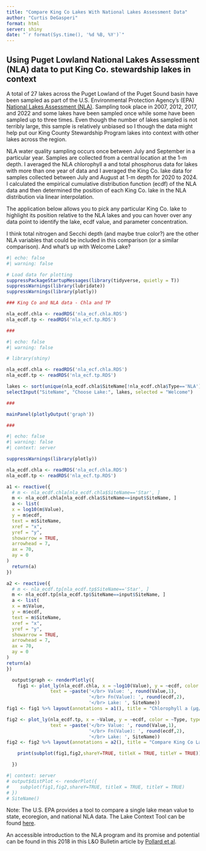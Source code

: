 ```yaml
---
title: "Compare King Co Lakes With National Lakes Assessment Data"
author: "Curtis DeGasperi"
format: html
server: shiny
date: "`r format(Sys.time(), '%d %B, %Y')`"
---
```


## Using Puget Lowland National Lakes Assessment (NLA) data to put King Co. stewardship lakes in context

A total of 27 lakes across the Puget Lowland of the Puget Sound basin have been sampled as part of the U.S. Environmental Protection Agency's (EPA) [National Lakes Assessment (NLA)](https://www.epa.gov/national-aquatic-resource-surveys/nla). Sampling took place in 2007, 2012, 2017, and 2022 and some lakes have been sampled once while some have been sampled up to three times. Even though the number of lakes sampled is not terribly large, this sample is relatively unbiased so I though the data might help put our King County Stewardship Program lakes into context with other lakes across the region.

NLA water quality sampling occurs once between July and September in a particular year. Samples are collected from a central location at the 1-m depth. I averaged the NLA chlorophyll a and total phosphorus data for lakes with more than one year of data and I averaged the King Co. lake data for samples collected between July and August at 1-m depth for 2020 to 2024. I calculated the empirical cumulative distribution function (ecdf) of the NLA data and then determined the position of each King Co. lake in the NLA distribution via linear interpolation.

The application below allows you to pick any particular King Co. lake to highlight its position relative to the NLA lakes and you can hover over any data point to identify the lake, ecdf value, and parameter concentration.

I think total nitrogen and Secchi depth (and maybe true color?) are the other NLA variables that could be included in this comparison (or a similar comparison). And what's up with Welcome Lake?

```r
#| echo: false
#| warning: false

# Load data for plotting
suppressPackageStartupMessages(library(tidyverse, quietly = T))
suppressWarnings(library(lubridate))
suppressWarnings(library(plotly))

### King Co and NLA data - Chla and TP

nla_ecdf.chla <- readRDS('nla_ecf.chla.RDS')
nla_ecdf.tp <- readRDS('nla_ecf.tp.RDS')

###
```

```r
#| echo: false
#| warning: false

# library(shiny)

nla_ecdf.chla <- readRDS('nla_ecf.chla.RDS')
nla_ecdf.tp <- readRDS('nla_ecf.tp.RDS')

lakes <- sort(unique(nla_ecdf.chla$SiteName[!nla_ecdf.chla$Type=='NLA']))
selectInput("SiteName", "Choose Lake:", lakes, selected = "Welcome")

###
```

```r

mainPanel(plotlyOutput('graph'))

###
```

```r
#| echo: false
#| warning: false
#| context: server

suppressWarnings(library(plotly))

nla_ecdf.chla <- readRDS('nla_ecf.chla.RDS')
nla_ecdf.tp <- readRDS('nla_ecf.tp.RDS')

a1 <- reactive({
  # m <- nla_ecdf.chla[nla_ecdf.chla$SiteName=='Star', ]
  m <- nla_ecdf.chla[nla_ecdf.chla$SiteName==input$SiteName, ]
  a <- list(
  x = log10(m$Value),
  y = m$ecdf,
  text = m$SiteName,
  xref = "x",
  yref = "y",
  showarrow = TRUE,
  arrowhead = 7,
  ax = 70,
  ay = 0
)
  return(a)
})

a2 <- reactive({
  # m <- nla_ecdf.tp[nla_ecdf.tp$SiteName=='Star', ]
  m <- nla_ecdf.tp[nla_ecdf.tp$SiteName==input$SiteName, ]
  a <- list(
  x = m$Value,
  y = m$ecdf,
  text = m$SiteName,
  xref = "x",
  yref = "y",
  showarrow = TRUE,
  arrowhead = 7,
  ax = 70,
  ay = 0
)
return(a)
})

  output$graph <- renderPlotly({
    fig1 <- plot_ly(nla_ecdf.chla, x = ~log10(Value), y = ~ecdf, color = ~Type, showlegend = FALSE, type = 'scatter', mode = 'markers', hoverinfo = 'text',
                text = ~paste('</br> Value: ', round(Value,1),
                              '</br> Fn(Value): ', round(ecdf,2),
                              '</br> Lake: ', SiteName))
fig1 <- fig1 %>% layout(annotations = a1(), title = "Chlorophyll a (µg/L)", xaxis = list(title = "log10[Chlorophyll a (µg/L)]", size = 14))

fig2 <- plot_ly(nla_ecdf.tp, x = ~Value, y = ~ecdf, color = ~Type, type = 'scatter', mode = 'markers', hoverinfo = 'text',
                text = ~paste('</br> Value: ', round(Value,1),
                              '</br> Fn(Value): ', round(ecdf,2),
                              '</br> Lake: ', SiteName))
fig2 <- fig2 %>% layout(annotations = a2(), title = "Compare King Co Lakes with National Lakes Assessment Data", xaxis = list(title = "Total Phosphorus (µg/L)", size = 14))

    print(subplot(fig1,fig2,shareY=TRUE, titleX = TRUE, titleY = TRUE))

  })
```

```r
#| context: server
# output$distPlot <- renderPlot({
#    subplot(fig1,fig2,shareY=TRUE, titleX = TRUE, titleY = TRUE)
# })
# SiteName()
```

Note: The U.S. EPA provides a tool to compare a single lake mean value to state, ecoregion, and national NLA data. The Lake Context Tool can be found [here](https://rconnect-public.epa.gov/nla-lake-context-tool/).

An accessible introduction to the NLA program and its promise and potential can be found in this 2018 in this L&O Bulletin article by [Pollard et al](https://aslopubs.onlinelibrary.wiley.com/doi/10.1002/lob.10238).
